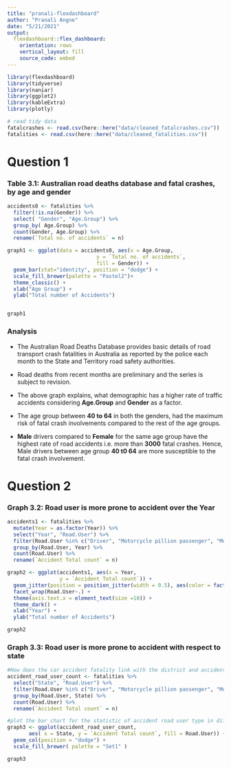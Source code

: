 ```yaml
---
title: "pranali-flexdashboard"
author: "Pranali Angne"
date: "5/21/2021"
output: 
  flexdashboard::flex_dashboard:
    orientation: rows
    vertical_layout: fill
    source_code: embed
---
```


```r
library(flexdashboard)
library(tidyverse)
library(naniar)
library(ggplot2)
library(kableExtra)
library(plotly)
```

```r
# read tidy data
fatalcrashes <- read.csv(here::here("data/cleaned_fatalcrashes.csv"))
fatalities <- read.csv(here::here("data/cleaned_fatalities.csv"))
```


Question 1 {data-icon="fa-car-crash"}
====================

### Table 3.1: Australian road deaths database and fatal crashes, by age and gender

```r

accidents0 <- fatalities %>% 
  filter(!is.na(Gender)) %>% 
  select( "Gender", "Age.Group") %>% 
  group_by( Age.Group) %>% 
  count(Gender, Age.Group) %>% 
  rename(`Total no. of accidents` = n)
```


```r
graph1 <- ggplot(data = accidents0, aes(x = Age.Group,
                             y = `Total no. of accidents`, 
                             fill = Gender)) +
  geom_bar(stat="identity", position = "dodge") +
  scale_fill_brewer(palette = "Pastel2")+
  theme_classic() +
  xlab("Age Group") +
  ylab("Total number of Accidents") 


graph1
``` 

### Analysis 

+ The Australian Road Deaths Database provides basic details of road transport crash fatalities in Australia as reported by the police each month to the State and Territory road safety authorities.


+ Road deaths from recent months are preliminary and the series is subject to revision.


+ The above graph explains, what demographic has a higher rate of traffic accidents considering **Age.Group** and **Gender** as a factor.


+ The age group between **40 to 64** in both the genders, had the maximum risk of fatal crash involvements compared to the rest of the age groups. 


+ **Male** drivers compared to **Female** for the same age group have the highest rate of road accidents i.e. more than **3000** fatal crashes. Hence, Male drivers between age group **40 t0 64** are more susceptible to the fatal crash involvement.    
 



Question 2 {data-icon="fa-car-crash"}
====================

### Graph 3.2: Road user is more prone to accident over the Year

```r
accidents1 <- fatalities %>% 
  mutate(Year = as.factor(Year)) %>% 
  select("Year", "Road.User") %>% 
  filter(Road.User %in% c("Driver", "Motorcycle pillion passenger", "Motorcycle rider", "Passenger", "Pedal cyclist", "Pedestrian")) %>% 
  group_by(Road.User, Year) %>% 
  count(Road.User) %>% 
  rename(`Accident Total count` = n)

```


```r
graph2 <- ggplot(accidents1, aes(x = Year, 
                 y = `Accident Total count`)) +
  geom_jitter(position = position_jitter(width = 0.5), aes(color = factor(Road.User)), size = 1.5, alpha = 5) +
  facet_wrap(Road.User~.) +
  theme(axis.text.x = element_text(size =10)) +
  theme_dark() +
  xlab("Year") +
  ylab("Total number of Accidents")

graph2

```


### Graph 3.3: Road user is more prone to accident with respect to state

```r
#How does the car accident fatality link with the district and accident type? 
accident_road_user_count <- fatalities %>% 
  select("State", "Road.User") %>% 
  filter(Road.User %in% c("Driver", "Motorcycle pillion passenger", "Motorcycle rider", "Passenger", "Pedal cyclist", "Pedestrian")) %>% 
  group_by(Road.User, State) %>% 
  count(Road.User) %>% 
  rename(`Accident Total count` = n)
```


```r
#plot the bar chart for the statistic of accident road user type in different states
graph3 <- ggplot(accident_road_user_count, 
       aes( x = State, y = `Accident Total count`, fill = Road.User)) + 
  geom_col(position = "dodge") +
  scale_fill_brewer( palette = "Set1" )

graph3
```





